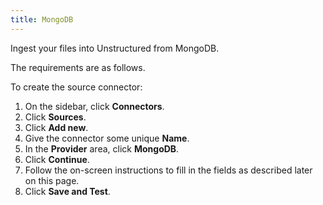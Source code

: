 ```yaml
---
title: MongoDB
---
```


Ingest your files into Unstructured from MongoDB.

The requirements are as follows. 


<MongoDBPrerequisites />

To create the source connector:

1. On the sidebar, click **Connectors**.
2. Click **Sources**.
3. Click **Add new**.
4. Give the connector some unique **Name**.
5. In the **Provider** area, click **MongoDB**.
6. Click **Continue**. 
7. Follow the on-screen instructions to fill in the fields as described later on this page.
8. Click **Save and Test**.


<MongoDBFields />